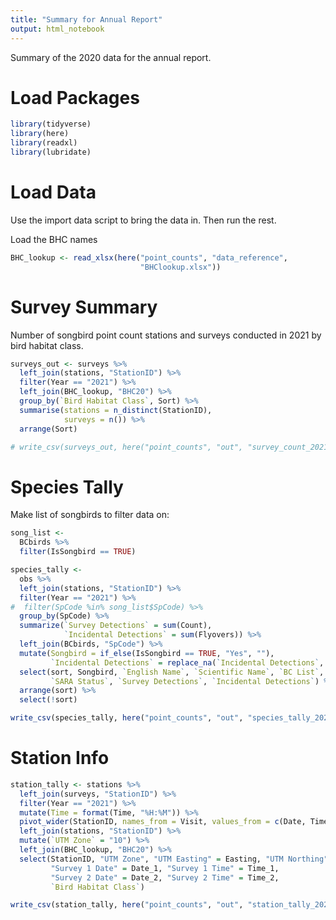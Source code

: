 ```yaml
---
title: "Summary for Annual Report"
output: html_notebook
---
```


Summary of the 2020 data for the annual report.

# Load Packages

```r
library(tidyverse)
library(here)
library(readxl)
library(lubridate)
```

# Load Data
Use the import data script to bring the data in. 
Then run the rest.


Load the BHC names
```r
BHC_lookup <- read_xlsx(here("point_counts", "data_reference", 
                             "BHClookup.xlsx"))
```


# Survey Summary

Number of songbird point count stations and surveys conducted in 2021 by bird habitat class.
```r
surveys_out <- surveys %>% 
  left_join(stations, "StationID") %>%
  filter(Year == "2021") %>% 
  left_join(BHC_lookup, "BHC20") %>% 
  group_by(`Bird Habitat Class`, Sort) %>% 
  summarise(stations = n_distinct(StationID),
            surveys = n()) %>% 
  arrange(Sort)

# write_csv(surveys_out, here("point_counts", "out", "survey_count_2021.csv"))

```

# Species Tally

Make list of songbirds to filter data on:

```r
song_list <- 
  BCbirds %>%
  filter(IsSongbird == TRUE)
```


```r
species_tally <- 
  obs %>% 
  left_join(stations, "StationID") %>% 
  filter(Year == "2021") %>% 
#  filter(SpCode %in% song_list$SpCode) %>% 
  group_by(SpCode) %>% 
  summarize(`Survey Detections` = sum(Count),
            `Incidental Detections` = sum(Flyovers)) %>% 
  left_join(BCbirds, "SpCode") %>% 
  mutate(Songbird = if_else(IsSongbird == TRUE, "Yes", ""),
         `Incidental Detections` = replace_na(`Incidental Detections`, 0)) %>% 
  select(sort, Songbird, `English Name`, `Scientific Name`, `BC List`, COSEWIC, 
         `SARA Status`, `Survey Detections`, `Incidental Detections`) %>% 
  arrange(sort) %>% 
  select(!sort)

write_csv(species_tally, here("point_counts", "out", "species_tally_2021.csv"))
```

# Station Info
```r
station_tally <- stations %>% 
  left_join(surveys, "StationID") %>% 
  filter(Year == "2021") %>% 
  mutate(Time = format(Time, "%H:%M")) %>% 
  pivot_wider(StationID, names_from = Visit, values_from = c(Date, Time)) %>% 
  left_join(stations, "StationID") %>% 
  mutate(`UTM Zone` = "10") %>% 
  left_join(BHC_lookup, "BHC20") %>% 
  select(StationID, "UTM Zone", "UTM Easting" = Easting, "UTM Northing" = Northing,
         "Survey 1 Date" = Date_1, "Survey 1 Time" = Time_1, 
         "Survey 2 Date" = Date_2, "Survey 2 Time" = Time_2,
         `Bird Habitat Class`)

write_csv(station_tally, here("point_counts", "out", "station_tally_2021.csv"))
```


